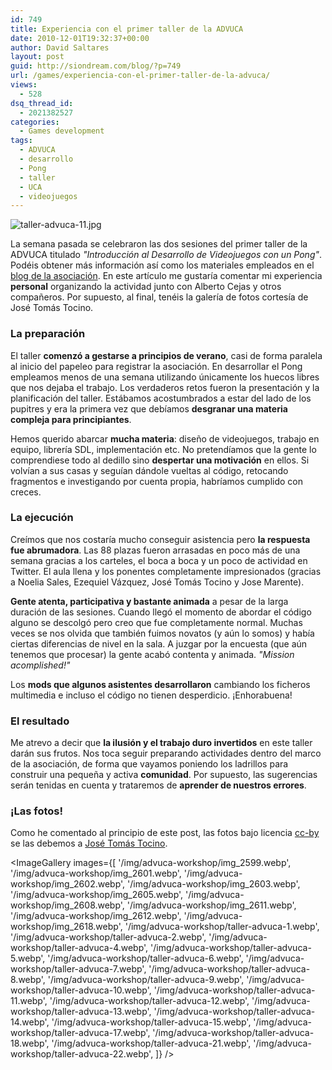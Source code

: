 ```yaml
---
id: 749
title: Experiencia con el primer taller de la ADVUCA
date: 2010-12-01T19:32:37+00:00
author: David Saltares
layout: post
guid: http://siondream.com/blog/?p=749
url: /games/experiencia-con-el-primer-taller-de-la-advuca/
views:
  - 528
dsq_thread_id:
  - 2021382527
categories:
  - Games development
tags:
  - ADVUCA
  - desarrollo
  - Pong
  - taller
  - UCA
  - videojuegos
---
```


![taller-advuca-11.jpg](/img/advuca-workshop/taller-advuca-11.webp)

La semana pasada se celebraron las dos sesiones del primer taller de la ADVUCA titulado _"Introducción al Desarrollo de Videojuegos con un Pong"_. Podéis obtener más información así como los materiales empleados en el [blog de la asociación](http://blog.advuca.com). En este artículo me gustaría comentar mi experiencia **personal** organizando la actividad junto con Alberto Cejas y otros compañeros. Por supuesto, al final, tenéis la galería de fotos cortesía de José Tomás Tocino.

### La preparación

El taller **comenzó a gestarse a principios de verano**, casi de forma paralela al inicio del papeleo para registrar la asociación. En desarrollar el Pong empleamos menos de una semana utilizando únicamente los huecos libres que nos dejaba el trabajo. Los verdaderos retos fueron la presentación y la planificación del taller. Estábamos acostumbrados a estar del lado de los pupitres y era la primera vez que debíamos **desgranar una materia compleja para principiantes**.

Hemos querido abarcar **mucha materia**: diseño de videojuegos, trabajo en equipo, librería SDL, implementación etc. No pretendíamos que la gente lo comprendiese todo al dedillo sino **despertar una motivación** en ellos. Si volvían a sus casas y seguían dándole vueltas al código, retocando fragmentos e investigando por cuenta propia, habríamos cumplido con creces.

### La ejecución

Creímos que nos costaría mucho conseguir asistencia pero **la respuesta fue abrumadora**. Las 88 plazas fueron arrasadas en poco más de una semana gracias a los carteles, el boca a boca y un poco de actividad en Twitter. El aula llena y los ponentes completamente impresionados (gracias a Noelia Sales, Ezequiel Vázquez, José Tomás Tocino y Jose Marente).

**Gente atenta, participativa y bastante animada** a pesar de la larga duración de las sesiones. Cuando llegó el momento de abordar el código alguno se descolgó pero creo que fue completamente normal. Muchas veces se nos olvida que también fuimos novatos (y aún lo somos) y había ciertas diferencias de nivel en la sala. A juzgar por la encuesta (que aún tenemos que procesar) la gente acabó contenta y animada. _"Mission acomplished!"_

Los **mods que algunos asistentes desarrollaron** cambiando los ficheros multimedia e incluso el código no tienen desperdicio. ¡Enhorabuena!

### El resultado

Me atrevo a decir que **la ilusión y el trabajo duro invertidos** en este taller darán sus frutos. Nos toca seguir preparando actividades dentro del marco de la asociación, de forma que vayamos poniendo los ladrillos para construir una pequeña y activa **comunidad**. Por supuesto, las sugerencias serán tenidas en cuenta y trataremos de **aprender de nuestros errores**.

### ¡Las fotos!

Como he comentado al principio de este post, las fotos bajo licencia [cc-by](http://creativecommons.org/licenses/by/2.0/) se las debemos a [José Tomás Tocino](http://josetomastocino.com/).

<ImageGallery
  images={[
    '/img/advuca-workshop/img_2599.webp',
    '/img/advuca-workshop/img_2601.webp',
    '/img/advuca-workshop/img_2602.webp',
    '/img/advuca-workshop/img_2603.webp',
    '/img/advuca-workshop/img_2605.webp',
    '/img/advuca-workshop/img_2608.webp',
    '/img/advuca-workshop/img_2611.webp',
    '/img/advuca-workshop/img_2612.webp',
    '/img/advuca-workshop/img_2618.webp',
    '/img/advuca-workshop/taller-advuca-1.webp',
    '/img/advuca-workshop/taller-advuca-2.webp',
    '/img/advuca-workshop/taller-advuca-4.webp',
    '/img/advuca-workshop/taller-advuca-5.webp',
    '/img/advuca-workshop/taller-advuca-6.webp',
    '/img/advuca-workshop/taller-advuca-7.webp',
    '/img/advuca-workshop/taller-advuca-8.webp',
    '/img/advuca-workshop/taller-advuca-9.webp',
    '/img/advuca-workshop/taller-advuca-10.webp',
    '/img/advuca-workshop/taller-advuca-11.webp',
    '/img/advuca-workshop/taller-advuca-12.webp',
    '/img/advuca-workshop/taller-advuca-13.webp',
    '/img/advuca-workshop/taller-advuca-14.webp',
    '/img/advuca-workshop/taller-advuca-15.webp',
    '/img/advuca-workshop/taller-advuca-17.webp',
    '/img/advuca-workshop/taller-advuca-18.webp',
    '/img/advuca-workshop/taller-advuca-21.webp',
    '/img/advuca-workshop/taller-advuca-22.webp',
  ]}
/>

